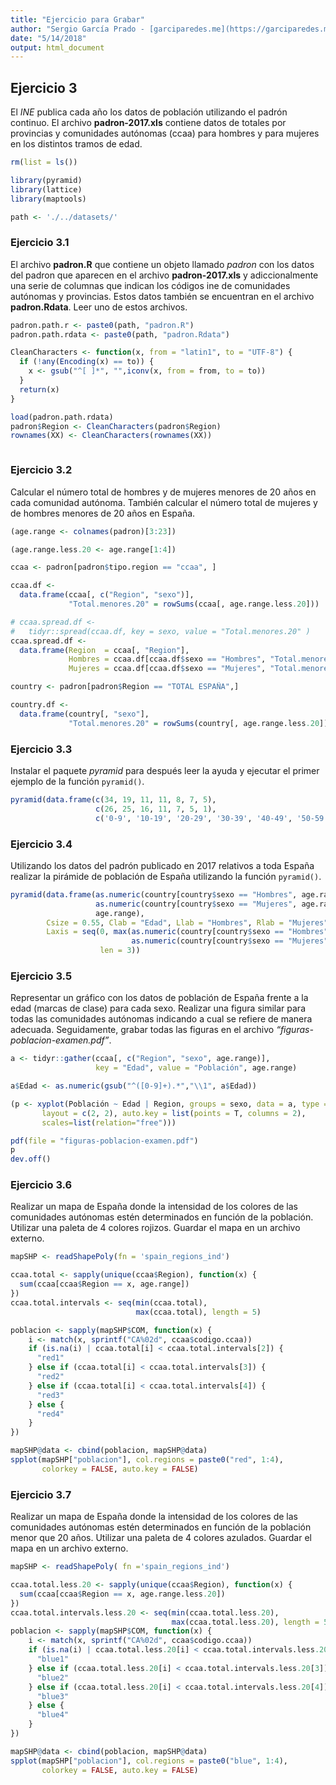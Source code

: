 ```yaml
---
title: "Ejercicio para Grabar"
author: "Sergio García Prado - [garciparedes.me](https://garciparedes.me)"
date: "5/14/2018"
output: html_document
---
```


## Ejercicio 3

El *INE* publica cada año los datos de población utilizando el padrón continuo. El archivo **padron-2017.xls** contiene datos de totales por provincias y comunidades autónomas (ccaa) para hombres y para mujeres en los distintos tramos de edad.

```r
rm(list = ls())
```

```r
library(pyramid)
library(lattice)
library(maptools)
```

```r
path <- './../datasets/'
```



### Ejercicio 3.1

El archivo **padron.R** que contiene un objeto llamado *padron* con los datos del padron que aparecen en el archivo **padron-2017.xls** y adiccionalmente una serie de columnas que indican los códigos ine de comunidades autónomas y provincias. Estos datos también se encuentran en el archivo **padron.Rdata**. Leer uno de estos archivos.

```r
padron.path.r <- paste0(path, "padron.R")
padron.path.rdata <- paste0(path, "padron.Rdata")
```

```r
CleanCharacters <- function(x, from = "latin1", to = "UTF-8") {
  if (!any(Encoding(x) == to)) {
    x <- gsub("^[ ]*", "",iconv(x, from = from, to = to))
  }
  return(x)
}
```


```r
load(padron.path.rdata)
padron$Region <- CleanCharacters(padron$Region)
rownames(XX) <- CleanCharacters(rownames(XX))
```


```r

```

### Ejercicio 3.2

Calcular el número total de hombres y de mujeres menores de $20$ años en cada comunidad autónoma. También calcular el número total de mujeres y de hombres menores de $20$ años en España.

```r
(age.range <- colnames(padron)[3:23])
```

```r
(age.range.less.20 <- age.range[1:4])
```


```r
ccaa <- padron[padron$tipo.region == "ccaa", ]

ccaa.df <- 
  data.frame(ccaa[, c("Region", "sexo")], 
             "Total.menores.20" = rowSums(ccaa[, age.range.less.20]))

# ccaa.spread.df <- 
#   tidyr::spread(ccaa.df, key = sexo, value = "Total.menores.20" )
ccaa.spread.df <- 
  data.frame(Region  = ccaa[, "Region"], 
             Hombres = ccaa.df[ccaa.df$sexo == "Hombres", "Total.menores.20"],
             Mujeres = ccaa.df[ccaa.df$sexo == "Mujeres", "Total.menores.20"])
```

```r
country <- padron[padron$Region == "TOTAL ESPAÑA",]

country.df <- 
  data.frame(country[, "sexo"], 
             "Total.menores.20" = rowSums(country[, age.range.less.20]))
```


### Ejercicio 3.3

Instalar el paquete *pyramid* para después leer la ayuda y ejecutar el primer ejemplo de la función `pyramid()`.

```r
pyramid(data.frame(c(34, 19, 11, 11, 8, 7, 5),
                   c(26, 25, 16, 11, 7, 5, 1),
                   c('0-9', '10-19', '20-29', '30-39', '40-49', '50-59', '60-')))
```

### Ejercicio 3.4

Utilizando los datos del padrón publicado en 2017 relativos a toda España realizar la pirámide de población de España utilizando la función `pyramid()`.

```r
pyramid(data.frame(as.numeric(country[country$sexo == "Hombres", age.range]),
                   as.numeric(country[country$sexo == "Mujeres", age.range]),
                   age.range), 
        Csize = 0.55, Clab = "Edad", Llab = "Hombres", Rlab = "Mujeres",
        Laxis = seq(0, max(as.numeric(country[country$sexo == "Hombres", age.range]),
                           as.numeric(country[country$sexo == "Mujeres", age.range])), 
                    len = 3))
```


### Ejercicio 3.5

Representar un gráfico con los datos de población de España frente a la edad (marcas de clase) para cada sexo. Realizar una figura similar para todas las comunidades autónomas indicando a cual se refiere de manera adecuada. Seguidamente, grabar todas las figuras en el archivo *"figuras-poblacion-examen.pdf"*.

```r
a <- tidyr::gather(ccaa[, c("Region", "sexo", age.range)], 
                   key = "Edad", value = "Población", age.range)

a$Edad <- as.numeric(gsub("^([0-9]+).*","\\1", a$Edad))
```

```r
(p <- xyplot(Población ~ Edad | Region, groups = sexo, data = a, type = "l", 
       layout = c(2, 2), auto.key = list(points = T, columns = 2), 
       scales=list(relation="free")))
```

```r
pdf(file = "figuras-poblacion-examen.pdf")    
p
dev.off()  
```


### Ejercicio 3.6

Realizar un mapa de España donde la intensidad de los colores de las comunidades autónomas estén determinados en función de la población. Utilizar una paleta de $4$ colores rojizos. Guardar el mapa en un archivo externo.

```r
mapSHP <- readShapePoly(fn = 'spain_regions_ind')

ccaa.total <- sapply(unique(ccaa$Region), function(x) {
  sum(ccaa[ccaa$Region == x, age.range])
})
ccaa.total.intervals <- seq(min(ccaa.total), 
                            max(ccaa.total), length = 5)

poblacion <- sapply(mapSHP$COM, function(x) {
    i <- match(x, sprintf("CA%02d", ccaa$codigo.ccaa))
    if (is.na(i) | ccaa.total[i] < ccaa.total.intervals[2]) {
      "red1"
    } else if (ccaa.total[i] < ccaa.total.intervals[3]) {
      "red2"
    } else if (ccaa.total[i] < ccaa.total.intervals[4]) {
      "red3"
    } else {
      "red4"
    }
})

mapSHP@data <- cbind(poblacion, mapSHP@data)
spplot(mapSHP["poblacion"], col.regions = paste0("red", 1:4), 
       colorkey = FALSE, auto.key = FALSE)
```


### Ejercicio 3.7

Realizar un mapa de España donde la intensidad de los colores de las comunidades autónomas estén determinados en función de la población menor que $20$ años. Utilizar una paleta de $4$ colores azulados. Guardar el mapa en un archivo externo.

```r
mapSHP <- readShapePoly( fn ='spain_regions_ind')

ccaa.total.less.20 <- sapply(unique(ccaa$Region), function(x) {
  sum(ccaa[ccaa$Region == x, age.range.less.20])
})
ccaa.total.intervals.less.20 <- seq(min(ccaa.total.less.20), 
                                    max(ccaa.total.less.20), length = 5)
poblacion <- sapply(mapSHP$COM, function(x) {
    i <- match(x, sprintf("CA%02d", ccaa$codigo.ccaa))
    if (is.na(i) | ccaa.total.less.20[i] < ccaa.total.intervals.less.20[2]) {
      "blue1"
    } else if (ccaa.total.less.20[i] < ccaa.total.intervals.less.20[3]) {
      "blue2"
    } else if (ccaa.total.less.20[i] < ccaa.total.intervals.less.20[4]) {
      "blue3"
    } else {
      "blue4"
    }
})

mapSHP@data <- cbind(poblacion, mapSHP@data)
spplot(mapSHP["poblacion"], col.regions = paste0("blue", 1:4), 
       colorkey = FALSE, auto.key = FALSE)
```

